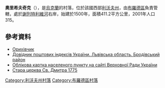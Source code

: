 {{coord|49|51|39|N|25|18|55|E|scale:100000|display=title}}

'''奧里希夫奇克'''（{{lang-uk|Орихівчик}}），是[[烏克蘭|烏克蘭]]的村落，位於該國西部[[利沃夫州|利沃夫州]]，由[[布羅德區|布羅德區]]負責管轄，處於[[謝列特利維河|謝列特利維河]]右岸，始建於1500年，面積411.2平方公里，2001年人口315。

==參考資料==
* [http://gska2.rada.gov.ua/pls/z7502/A005?rdat1=09.10.2009&rf7571=19083 Орихівчик]{{dead link|date=2017年12月 |bot=InternetArchiveBot |fix-attempted=yes }}
* [http://www.uaidx.com/13/281/index Довідник поштових індексів України. Львівська область. Бродівський район] {{Wayback|url=http://www.uaidx.com/13/281/index |date=20160202002802 }}
* [http://gska2.rada.gov.ua/pls/z7502/A005?rdat1=10.09.2007&rf7571=19083 Облікова картка населеного пункту на сайті Верховної Ради України]{{dead link|date=2017年12月 |bot=InternetArchiveBot |fix-attempted=yes }}
* [http://decerkva.org.ua/orykhivchyk.html Стара церква Св. Дмитра 1775] {{Wayback|url=http://decerkva.org.ua/orykhivchyk.html |date=20200812131012 }}

{{DEFAULTSORT:Орихівчик}}
[[Category:利沃夫州村落|Category:利沃夫州村落]]
[[Category:布羅德區村落|Category:布羅德區村落]]


{{Lviv-geo-stub}}